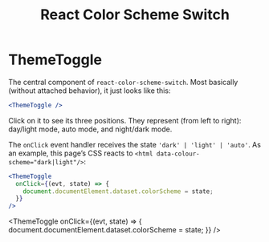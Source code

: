 
<header>
  <h1>React Color Scheme Switch</h1>
</header>

# ThemeToggle

The central component of `react-color-scheme-switch`.
Most basically (without attached behavior),
it just looks like this:

```jsx
<ThemeToggle />
```

<ThemeToggle />

Click on it to see its three positions.
They represent (from left to right):
day/light mode, auto mode, and night/dark mode.

The `onClick` event handler receives the state `'dark' | 'light' | 'auto'`.
As an example, this page’s CSS reacts to `<html data-colour-scheme="dark|light"/>`:

```jsx
<ThemeToggle
  onClick={(evt, state) => {
    document.documentElement.dataset.colorScheme = state;
  }}
/>
```

<ThemeToggle
  onClick={(evt, state) => {
    document.documentElement.dataset.colorScheme = state;
  }}
/>
